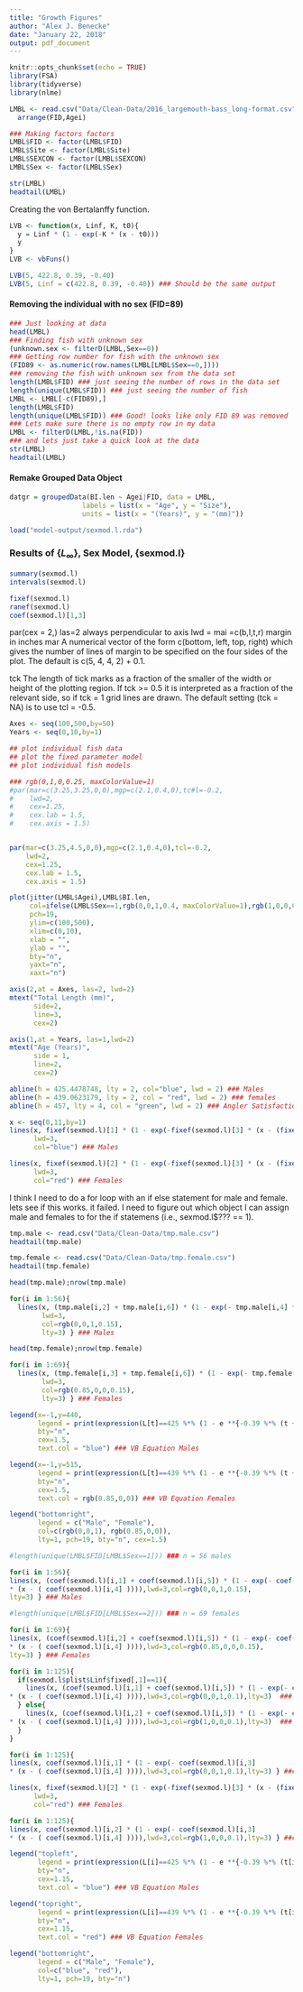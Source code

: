 ```yaml
---
title: "Growth Figures"
author: "Alex J. Benecke"
date: "January 22, 2018"
output: pdf_document
---
```


```r
knitr::opts_chunk$set(echo = TRUE)
library(FSA)
library(tidyverse)
library(nlme)
```
```r
LMBL <- read.csv("Data/Clean-Data/2016_largemouth-bass_long-format.csv") %>%
  arrange(FID,Agei)

### Making factors factors
LMBL$FID <- factor(LMBL$FID)
LMBL$Site <- factor(LMBL$Site)
LMBL$SEXCON <- factor(LMBL$SEXCON)
LMBL$Sex <- factor(LMBL$Sex)
```
```r
str(LMBL)
headtail(LMBL)
```
Creating the von Bertalanffy function.
```r
LVB <- function(x, Linf, K, t0){
  y = Linf * (1 - exp(-K * (x - t0)))
  y
}
LVB <- vbFuns()

LVB(5, 422.8, 0.39, -0.40)
LVB(5, Linf = c(422.8, 0.39, -0.40)) ### Should be the same output
```
#### Removing the individual with no sex (FID=89)
```r
### Just looking at data
head(LMBL)
### Finding fish with unknown sex
(unknown.sex <- filterD(LMBL,Sex==0))
### Getting row number for fish with the unknown sex
(FID89 <- as.numeric(row.names(LMBL[LMBL$Sex==0,])))
### removing the fish with unknown sex from the data set
length(LMBL$FID) ### just seeing the number of rows in the data set
length(unique(LMBL$FID)) ### just seeing the number of fish
LMBL <- LMBL[-c(FID89),]
length(LMBL$FID)
length(unique(LMBL$FID)) ### Good! looks like only FID 89 was removed
### Lets make sure there is no empty row in my data 
LMBL <- filterD(LMBL,!is.na(FID))
### and lets just take a quick look at the data
str(LMBL)
headtail(LMBL)
```
#### Remake Grouped Data Object
```r

datgr = groupedData(BI.len ~ Agei|FID, data = LMBL,
                  labels = list(x = "Age", y = "Size"),
                  units = list(x = "(Years)", y = "(mm)"))
```








```r
load("model-output/sexmod.l.rda")
```



### Results of {$L_{\infty}$}, Sex Model, {sexmod.l}

```r
summary(sexmod.l)
intervals(sexmod.l)
```

```r
fixef(sexmod.l)
ranef(sexmod.l)
coef(sexmod.l)[1,3]
```

par(cex = 2,)
las=2 always perpendicular to axis
lwd =
mai =c(b,l,t,r) margin in inches
mar
A numerical vector of the form c(bottom, left, top, right) which gives the number of lines of margin to be specified on the four sides of the plot. The default is c(5, 4, 4, 2) + 0.1.

tck
The length of tick marks as a fraction of the smaller of the width or height of the plotting region. If tck >= 0.5 it is interpreted as a fraction of the relevant side, so if tck = 1 grid lines are drawn. The default setting (tck = NA) is to use tcl = -0.5.
```r
Axes <- seq(100,500,by=50)
Years <- seq(0,10,by=1)

## plot individual fish data
## plot the fixed parameter model
## plot individual fish models

### rgb(0,1,0,0.25, maxColorValue=1)
#par(mar=c(3.25,3.25,0,0),mgp=c(2.1,0.4,0),tc#l=-0.2,
#    lwd=2,
#    cex=1.25,
#    cex.lab = 1.5,
#    cex.axis = 1.5)


par(mar=c(3.25,4.5,0,0),mgp=c(2.1,0.4,0),tcl=-0.2,
    lwd=2,
    cex=1.25,
    cex.lab = 1.5,
    cex.axis = 1.5)
```


```r
plot(jitter(LMBL$Agei),LMBL$BI.len,
     col=ifelse(LMBL$Sex==1,rgb(0,0,1,0.4, maxColorValue=1),rgb(1,0,0,0.4, maxColorValue=1)),
     pch=19,
     ylim=c(100,500),
     xlim=c(0,10),
     xlab = "",
     ylab = "",
     bty="n",
     yaxt="n",
     xaxt="n")

axis(2,at = Axes, las=2, lwd=2)
mtext("Total Length (mm)",
      side=2,
      line=3,
      cex=2)

axis(1,at = Years, las=1,lwd=2)
mtext("Age (Years)",
      side = 1,
      line=2,
      cex=2)

abline(h = 425.4478748, lty = 2, col="blue", lwd = 2) ### Males
abline(h = 439.0623179, lty = 2, col = "red", lwd = 2) ### females
abline(h = 457, lty = 4, col = "green", lwd = 2) ### Angler Satisfaction

x <- seq(0,11,by=1)
lines(x, fixef(sexmod.l)[1] * (1 - exp(-fixef(sexmod.l)[3] * (x - (fixef(sexmod.l)[4])))),
      lwd=3, 
      col="blue") ### Males

lines(x, fixef(sexmod.l)[2] * (1 - exp(-fixef(sexmod.l)[3] * (x - (fixef(sexmod.l)[4])))),
      lwd=3, 
      col="red") ### Females
```
I think I need to do a for loop with an if else statement for male and female.
lets see if this works. it failed. I need to figure out which object I can assign male and females to for the if statemens (i.e., sexmod.l$??? == 1).

```r
tmp.male <- read.csv("Data/Clean-Data/tmp.male.csv")
headtail(tmp.male)

tmp.female <- read.csv("Data/Clean-Data/tmp.female.csv")
headtail(tmp.female)
```

```r
head(tmp.male);nrow(tmp.male)

for(i in 1:56){
  lines(x, (tmp.male[i,2] + tmp.male[i,6]) * (1 - exp(- tmp.male[i,4] * (x - (tmp.male[i,5])))),
        lwd=3,
        col=rgb(0,0,1,0.15),
        lty=3) } ### Males

```


```r
head(tmp.female);nrow(tmp.female)

for(i in 1:69){
  lines(x, (tmp.female[i,3] + tmp.female[i,6]) * (1 - exp(- tmp.female[i,4] * (x - (tmp.female[i,5])))),
        lwd=3,
        col=rgb(0.85,0,0,0.15),
        lty=3) } ### Females
```

```r
legend(x=-1,y=440,
       legend = print(expression(L[t]==425 %*% (1 - e **{-0.39 %*% (t + 0.39)}))),
       bty="n",
       cex=1.5,
       text.col = "blue") ### VB Equation Males

legend(x=-1,y=515,
       legend = print(expression(L[t]==439 %*% (1 - e **{-0.39 %*% (t + 0.39)}))),
       bty="n",
       cex=1.5,
       text.col = rgb(0.85,0,0)) ### VB Equation Females

legend("bottomright",
       legend = c("Male", "Female"),
       col=c(rgb(0,0,1), rgb(0.85,0,0)),
       lty=1, pch=19, bty="n", cex=1.5)
```







###############################


```r
#length(unique(LMBL$FID[LMBL$Sex==1])) ### n = 56 males

for(i in 1:56){
lines(x, (coef(sexmod.l)[i,1] + coef(sexmod.l)[i,5]) * (1 - exp(- coef(sexmod.l)[i,3]   
* (x - ( coef(sexmod.l)[i,4] )))),lwd=3,col=rgb(0,0,1,0.15),
lty=3) } ### Males

```
```r
#length(unique(LMBL$FID[LMBL$Sex==2])) ### n = 69 females

for(i in 1:69){
lines(x, (coef(sexmod.l)[i,2] + coef(sexmod.l)[i,5]) * (1 - exp(- coef(sexmod.l)[i,3]   
* (x - ( coef(sexmod.l)[i,4] )))),lwd=3,col=rgb(0.85,0,0,0.15),
lty=3) } ### Females
```


```r
for(i in 1:125){
  if(sexmod.l$plist$Linf$fixed[,1]==1){
    lines(x, (coef(sexmod.l)[i,1] + coef(sexmod.l)[i,5]) * (1 - exp(- coef(sexmod.l)[i,3]   
* (x - ( coef(sexmod.l)[i,4] )))),lwd=3,col=rgb(0,0,1,0.1),lty=3)  ### Males
  } else{
    lines(x, (coef(sexmod.l)[i,2] + coef(sexmod.l)[i,5]) * (1 - exp(- coef(sexmod.l)[i,3]   
* (x - ( coef(sexmod.l)[i,4] )))),lwd=3,col=rgb(1,0,0,0.1),lty=3)  ### Females
  }
}
```


####################


```r
for(i in 1:125){
lines(x, coef(sexmod.l)[i,1] * (1 - exp(- coef(sexmod.l)[i,3]   
* (x - ( coef(sexmod.l)[i,4] )))),lwd=3,col=rgb(0,0,1,0.1),lty=3) } ### Males

lines(x, fixef(sexmod.l)[2] * (1 - exp(-fixef(sexmod.l)[3] * (x - (fixef(sexmod.l)[4])))),
      lwd=3, 
      col="red") ### Females

for(i in 1:125){
lines(x, coef(sexmod.l)[i,2] * (1 - exp(- coef(sexmod.l)[i,3]   
* (x - ( coef(sexmod.l)[i,4] )))),lwd=3,col=rgb(1,0,0,0.1),lty=3) } ### Females

legend("topleft",
       legend = print(expression(L[i]==425 %*% (1 - e **{-0.39 %*% (t[i] + 0.39)}))),
       bty="n",
       cex=1.15,
       text.col = "blue") ### VB Equation Males

legend("topright",
       legend = print(expression(L[i]==439 %*% (1 - e **{-0.39 %*% (t[i] + 0.39)}))),
       bty="n",
       cex=1.15,
       text.col = "red") ### VB Equation Females

legend("bottomright",
       legend = c("Male", "Female"),
       col=c("blue", "red"),
       lty=1, pch=19, bty="n")
```










